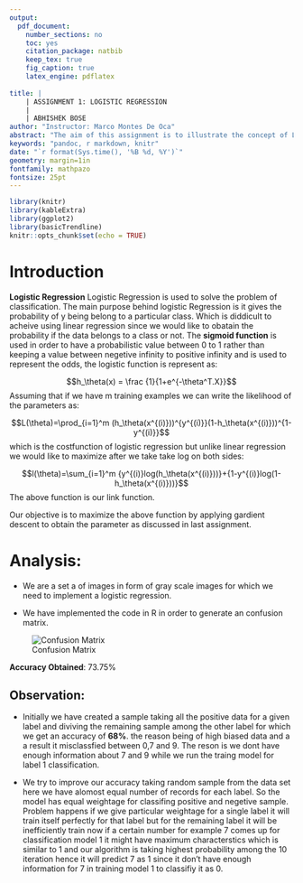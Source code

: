 ```yaml
---
output: 
  pdf_document:
    number_sections: no
    toc: yes
    citation_package: natbib
    keep_tex: true
    fig_caption: true
    latex_engine: pdflatex
    
title: |
    | ASSIGNMENT 1: LOGISTIC REGRESSION 
    | 
    | ABHISHEK BOSE
author: "Instructor: Marco Montes De Oca"
abstract: "The aim of this assignment is to illustrate the concept of Logistic Regression.We have been given a set of image to perform the classification using logistic Regression."
keywords: "pandoc, r markdown, knitr"
date: "`r format(Sys.time(), '%B %d, %Y')`"
geometry: margin=1in
fontfamily: mathpazo
fontsize: 25pt
---
```


\pagebreak
```r
library(knitr)
library(kableExtra)
library(ggplot2)
library(basicTrendline)
knitr::opts_chunk$set(echo = TRUE)
```

# Introduction

**Logistic Regression** Logistic Regression is used to solve the problem of classification. The main purpose behind logistic Regression is it gives the probability of y being belong to a particular class. Which is diddicult to acheive using linear regression since we would like to obatain the probability if the data belongs to a class or not. The **sigmoid function** is used in order to have a probabilistic value between 0 to 1 rather than keeping a value between negetive infinity to positive infinity and is used to represent the odds, the logistic function is represent as:

$$h_\theta(x) = \frac {1}{1+e^{-\theta^T.X}}$$
Assuming that if we have m training examples we can write the likelihood of the parameters as:

$$L(\theta)=\prod_{i=1}^m (h_\theta(x^{(i)}))^{y^{(i)}}(1-h_\theta(x^{(i)}))^{1-y^{(i)}}$$
which is the costfunction of logistic regression but unlike linear regression we would like to maximize after we take take log on both sides:

$$l(\theta)=\sum_{i=1}^m {y^{(i)}log(h_\theta(x^{(i)}))}+{1-y^{(i)}log(1-h_\theta(x^{(i)}))}$$
The above function is our link function.

Our objective is to maximize the above function by applying gardient descent to obtain the parameter as discussed in last assignment.  

# Analysis:

* We are a set a of images in form of gray scale images for which we need to implement a logistic regression.

* We have implemented the code in R in order to generate an confusion matrix.

![Confusion Matrix]("/Users/abhishek/Downloads/screen")

**Accuracy Obtained**: 73.75%

## Observation:

* Initially we have created a sample taking all the positive data for a given label and diviving the remaining sample among the other label for which we get an accuracy of **68%**. the reason being of high biased data and a a result it misclassfied between 0,7 and 9. The reson is we dont have enough information about 7 and 9 while we run the traing model for label 1 classification.

* We try to improve our accuracy taking random sample from the data set here we have alomost equal number of records for each label. So the model has equal weightage for classifing positive and negetive sample. Problem happens if we give particular weightage for a single label it will train itself perfectly for that label but for the remaining label it will be inefficiently train now if a certain number for example 7 comes up for classification model 1 it might have maximum characterstics which is similar to 1 and our algorithm is taking highest probability among the 10 iteration hence it will predict 7 as 1 since it don't have enough information for 7 in training model 1 to classifiy it as 0. 






